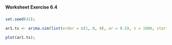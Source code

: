 ###
#### Worksheet Exercise 6.4
###

```r

set.seed(42);

ar1.ts <- arima.sim(list(order = c(1, 0, 0), ar = 0.5), n = 1000, start.innov = 1, n.start = 1);
```

```r
plot(ar1.ts);
```

